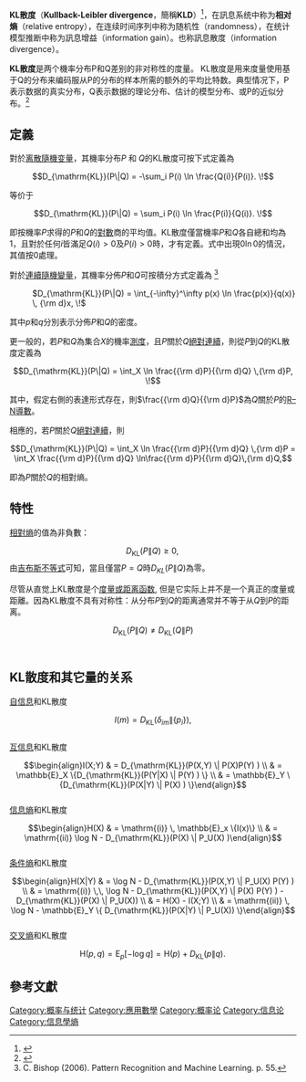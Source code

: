 {{專家}}
'''KL散度'''（'''Kullback-Leibler divergence'''，簡稱'''KLD'''）<ref>{{cite journal
 |last1=Kullback |first1=S. |authorlink1=Solomon Kullback
 |last2=Leibler |first2=R.A. |authorlink2=Richard Leibler
 |year = 1951
 |title = On Information and Sufficiency
 |url=https://archive.org/details/sim_annals-of-mathematical-statistics_1951-03_22_1/page/79 |journal = [[Annals_of_Mathematical_Statistics|Annals of Mathematical Statistics]]
 |volume = 22
 |issue=1
 |pages=79–86
 |doi=10.1214/aoms/1177729694
 |mr=39968
}}</ref>，在訊息系统中称为'''相对熵'''（relative entropy），在连续时间序列中称为随机性（randomness），在统计模型推断中称为訊息增益（information gain）。也称訊息散度（information divergence）。

'''KL散度'''是两个機率分布P和Q差别的非对称性的度量。 KL散度是用来度量使用基于Q的分布来编码服从P的分布的样本所需的额外的平均比特数。典型情况下，P表示数据的真实分布，Q表示数据的理论分布、估计的模型分布、或P的近似分布。<ref>{{cite journal
 |last1=Kullback |first1=S. |authorlink1=Solomon Kullback
 |last2=Leibler |first2=R.A. |authorlink2=Richard Leibler
 |year = 1951
 |title = On information and sufficiency
 |url=https://archive.org/details/sim_annals-of-mathematical-statistics_1951-03_22_1/page/79 |journal = [[Annals_of_Mathematical_Statistics|Annals of Mathematical Statistics]]
 |volume = 22 |issue=1
 |pages=79–86
 |doi=10.1214/aoms/1177729694 |mr=39968
}}</ref>

==定義==

對於[[离散隨機变量|离散隨機变量]]，其機率分布''P'' 和 ''Q''的KL散度可按下式定義為

:<math>D_{\mathrm{KL}}(P\|Q) = -\sum_i P(i) \ln \frac{Q(i)}{P(i)}. \!</math>

等价于

:<math>D_{\mathrm{KL}}(P\|Q) = \sum_i P(i) \ln \frac{P(i)}{Q(i)}. \!</math>

即按機率''P''求得的''P''和''Q''的[[對數|對數]]商的平均值。KL散度僅當機率''P''和''Q''各自總和均為1，且對於任何''i''皆滿足<math>Q(i)>0</math>及<math>P(i)>0</math>時，才有定義。式中出現<math>0 \ln 0</math>的情況，其值按0處理。

對於[[連續隨機變量|連續隨機變量]]，其機率分佈''P''和''Q''可按積分方式定義為 <ref>C. Bishop (2006). Pattern Recognition and Machine Learning. p. 55.</ref>

: <math>D_{\mathrm{KL}}(P\|Q) = \int_{-\infty}^\infty p(x) \ln \frac{p(x)}{q(x)} \, {\rm d}x, \!</math>

其中''p''和''q''分別表示分佈''P''和''Q''的密度。

更一般的，若''P''和''Q''為集合''X''的機率[[測度|測度]]，且''P''關於''Q''[[绝对连续|絕對連續]]，則從''P''到''Q''的KL散度定義為

:<math> D_{\mathrm{KL}}(P\|Q) = \int_X \ln \frac{{\rm d}P}{{\rm d}Q} \,{\rm d}P, \!</math>

其中，假定右側的表達形式存在，則<math>\frac{{\rm d}Q}{{\rm d}P} </math>為''Q''關於''P''的[[拉东-尼科迪姆定理|R–N導數]]。

相應的，若''P''關於''Q''[[绝对连续|絕對連續]]，則

:<math> D_{\mathrm{KL}}(P\|Q) = \int_X \ln \frac{{\rm d}P}{{\rm d}Q} \,{\rm d}P
                      = \int_X \frac{{\rm d}P}{{\rm d}Q} \ln\frac{{\rm d}P}{{\rm d}Q}\,{\rm d}Q,</math>

即為''P''關於''Q''的相對熵。

==特性==

[[相對熵|相對熵]]的值為非負數：
:<math>D_{\mathrm{KL}}(P\|Q) \geq 0, \,</math>
由[[吉布斯不等式|吉布斯不等式]]可知，當且僅當<math>P=Q</math>時<math>D_{KL}(P\|Q)</math>為零。

尽管从直觉上KL散度是个[[度量|度量或距离函数]], 但是它实际上并不是一个真正的度量或距離。因為KL散度不具有对称性：从分布''P''到''Q''的距离通常并不等于从''Q''到''P''的距离。
:<math>D_{\mathrm{KL}}(P\|Q) \neq D_{\mathrm{KL}}(Q\|P)</math>
<br>

==KL散度和其它量的关系==
[[自信息|自信息]]和KL散度
:<math>I(m) = D_{\mathrm{KL}}(\delta_{im} \| \{ p_i \}), </math>
<br>
[[互信息|互信息]]和KL散度
:<math>\begin{align}I(X;Y) & = D_{\mathrm{KL}}(P(X,Y) \| P(X)P(Y) ) \\
& = \mathbb{E}_X \{D_{\mathrm{KL}}(P(Y|X) \| P(Y) ) \} \\
& = \mathbb{E}_Y \{D_{\mathrm{KL}}(P(X|Y) \| P(X) ) \}\end{align} </math>
<br>
[[信息熵|信息熵]]和KL散度
:<math>\begin{align}H(X) & = \mathrm{(i)} \, \mathbb{E}_x \{I(x)\} \\
& = \mathrm{(ii)} \log N - D_{\mathrm{KL}}(P(X) \| P_U(X) )\end{align}</math>
<br>
[[条件熵|条件熵]]和KL散度
:<math>\begin{align}H(X|Y) & = \log N - D_{\mathrm{KL}}(P(X,Y) \| P_U(X) P(Y) ) \\
& = \mathrm{(i)} \,\, \log N - D_{\mathrm{KL}}(P(X,Y) \| P(X) P(Y) ) - D_{\mathrm{KL}}(P(X) \| P_U(X)) \\
& = H(X) - I(X;Y) \\
& = \mathrm{(ii)} \, \log N - \mathbb{E}_Y \{ D_{\mathrm{KL}}(P(X|Y) \| P_U(X)) \}\end{align}</math>
<br>
[[交叉熵|交叉熵]]和KL散度
:<math>\mathrm{H}(p, q) = \mathrm{E}_p[-\log q] = \mathrm{H}(p) + D_{\mathrm{KL}}(p \| q).\!</math>

==參考文獻==
{{Reflist}}

[[Category:概率与统计|Category:概率与统计]]
[[Category:應用數學|Category:應用數學]]
[[Category:概率论|Category:概率论]]
[[Category:信息论|Category:信息论]]
[[Category:信息學熵|Category:信息學熵]]